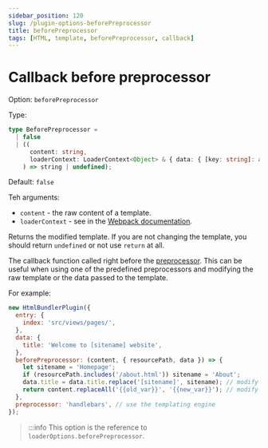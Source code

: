 ```yaml
---
sidebar_position: 120
slug: /plugin-options-beforePreprocessor
title: beforePreprocessor
tags: [HTML, template, beforePreprocessor, callback]
---
```


# Callback before preprocessor

Option: `beforePreprocessor`

Type:

```ts
type BeforePreprocessor =
  | false
  | ((
      content: string,
      loaderContext: LoaderContext<Object> & { data: { [key: string]: any } | string }
    ) => string | undefined);
```

Default: `false`

Teh arguments:

- `content` - the raw content of a template.
- `loaderContext` - see in the [Webpack documentation](https://webpack.js.org/api/loaders/#thisresourcepath).

Returns the modified template. If you are not changing the template, you should return `undefined` or not use `return` at all.

The callback function called right before the [preprocessor](#loader-option-preprocessor).
This can be useful when using one of the predefined preprocessors and modifying the raw template or the data passed to the template.

For example:

```js
new HtmlBundlerPlugin({
  entry: {
    index: 'src/views/pages/',
  },
  data: {
    title: 'Welcome to [sitename] website',
  },
  beforePreprocessor: (content, { resourcePath, data }) => {
    let sitename = 'Homepage';
    if (resourcePath.includes('/about.html')) sitename = 'About';
    data.title = data.title.replace('[sitename]', sitename); // modify template data
    return content.replaceAll('{{old_var}}', '{{new_var}}'); // modify template content
  },
  preprocessor: 'handlebars', // use the templating engine
});
```

> :::info
> This option is the reference to `loaderOptions.beforePreprocessor`.
